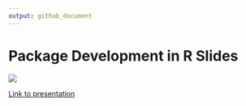 ```yaml
---
output: github_document
---
```



# Package Development in R Slides

![](images/titleslide.png)




[Link to presentation](https://develop-rpkgs.netlify.com/#1)